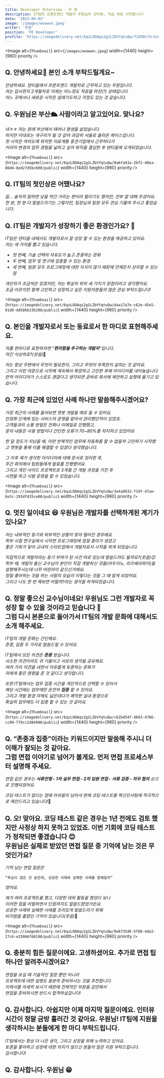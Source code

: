```yaml
---
title: Developer Interview - 우 원
description: IT팀의 프론트엔드 개발자 우원님의 인터뷰, 지금 바로 시작합니다!
date: '2023-04-03'
image: '/images/woowon.jpeg'
writer: '우원'
position: 'FE Developer'
profile: 'https://imagedelivery.net/6qzLODAqs2g1LZbVYqtuQw/f2d50c7d-b1cf-4ccd-b58c-e1f4f3648300/public'
---
```


<Image
alt={`Thumbnail`}
src={`/images/woowon.jpeg`}
width={1440}
height={960}
priority
/>

## Q. 안녕하세요👏 본인 소개 부탁드릴게요~

_안녕하세요. 덴티움에서 프론트엔드 개발자로 근무하고 있는 우원입니다.<br/>
저는 입사한지 2개월차로 이제는 어느정도 적응을 마친(?) 상태입니다.<br/>
어느 곳에서나 새로운 시작은 설레기도하고 걱정도 있는 것 같습니다._

## Q. 우원님은 부산🛳 사람이라고 알고있어요. 맞나요?

_네ㅎㅎ 저는 원래 부산에서 태어나 평생을 살았습니다.<br/> 
하지만 이대로는 개구리가 될 것 같아 과감히 서울로 올라온 케이스입니다.<br/> 
첫 시작은 여의도에 위치한 의료계통 중견기업에서 근무하다가<br/> 
커리어 변경과 업무 경험을 넓히고 싶어 퇴직을 결심한 후 덴티움에 오게되었습니다._

<Image
alt={`Thumbnail`}
src={`https://imagedelivery.net/6qzLODAqs2g1LZbVYqtuQw/0a6fa93a-2bf2-48ea-86d4-8ed27d5bc600/public`}
width={1440}
height={960}
priority
/>

## Q. IT팀의 첫인상은 어땠나요?

_음… 솔직히 말하면 낯을 약간 가리는 편이라 떨리기도 했지만, 전부 잘 대해 주셨어요.<br/> 
한 분, 한 분 다 말씀드리기는 그렇지만, 팀장님과 팀원 모두 관심 기울여 주시고 좋았습니다._

## Q. IT팀은 개발자가 성장하기 좋은 환경인가요? 🤔

_IT팀은 덴티움 내에서도 개발자로서 잘 성장 할 수 있는 환경을 제공하고 있어요.<br/> 
저는 세 가지를 뽑고 있습니다._

- _첫 번째, 기술 선택의 자유도가 높고 존중하는 문화_
- _두 번째, 업무 및 연구에 집중할 수 있는 환경_
- _세 번째, 팀원 모두 프로그래밍에 대한 지식이 많기 때문에 언제든지 상의할 수 있는 점_

_개인차가 조금씩은 있겠지만, 저는 확실히 위의 세 가지가 장점이라고 생각했어요.<br/> 
조금 이르지만 함께 고민하고 성장하고 싶은 지원자분들의 많은 관심 부탁드립니다!_

<Image
alt={`Thumbnail`}
src={`https://imagedelivery.net/6qzLODAqs2g1LZbVYqtuQw/daa17a7e-c62e-45e5-01d0-dd586b23b200/public`}
width={1440}
height={960}
priority
/>

## Q. 본인을 개발자로서 또는 동료로서 한 마디로 표현해주세요.

_저를 한마디로 표현하자면 "__편리함을 추구하는 개발자__"입니다.<br/> 
약간 식상하죠?(웃음)_🤣

_저는 항상 주변에서 무엇이 필요한지, 그리고 무엇이 부족한지 살피는 것 같아요.<br/> 
그리고 이런 의문으로 시작해 계속해서 확장하고 고민한 후에 아이디어를 내어놓습니다.<br/> 
만약 아이디어가 스스로도 괜찮다고 생각되면 곧바로 회사에 제안하고 실행에 옮기고 있습니다._

## Q. 가장 최근에 있었던 사례 하나만 말씀해주시겠어요?

_가장 최근의 사례를 들어보면 챗봇 개발을 예로 들 수 있어요.<br/> 
안정화 단계에 있는 서비스의 운영을 맡아서 관리했던적이 있었죠.<br/> 
고객들과의 소통 방법은 전화나 이메일로 진행했고,<br/> 
문의 내용은 사용 방법이나 간단한 오류가 70~80%를 차지하고 있었어요_

_한 달 정도가 지났을 때, 이런 반복적인 업무에 자동화를 할 수 없을까 고민하기 시작했고
챗봇을 통해 이를 해결할 수 있겠다 생각했습니다._

_그 이후 제가 생각한 아이디어에 대해 문서로 정리한 후,<br/> 
주간 회의에서 팀원들에게 발표를 진행했어요.<br/> 
그리고 개인 사이드 프로젝트로 3개월 간 개발 과정을 거친 후 <br/> 
시연을 하고 시범 운영을 할 수 있었습니다._

<Image
alt={`Thumbnail`}
src={`https://imagedelivery.net/6qzLODAqs2g1LZbVYqtuQw/3e4a8932-719f-47ae-6e3c-293df435ce00/public`}
width={1440}
height={960}
priority
/>

## Q. 멋진 일이네요 😆 우원님은 개발자를 선택하게된 계기가 있나요?

_저는 내부적인 동기와 외부적인 상황이 맞아 떨어진 경우에요.<br/> 
학부 시절 연구실에서 시작한 프로그래밍에 점점 흥미가 생겼고<br/> 
좋은 기회가 닿아 교내의 스타트업에서 개발자로서 시작을 하게 되었습니다._

_직접적으로 개발자라는 동기 부여가 된 사건 따로 있는데 말씀드려도 될까요?(웃음)😊<br/> 
학부 때, 개발자 출신 교수님이 본인이 직접 개발하신 것들(아두이노, 라즈베리파이)을
설명해주시는데 너무 어린아이 같으신거에요.<br/> 
정말 좋아하는 것을 하는 사람의 모습이 이렇다는 것을 그 때 알게 되었어요.<br/> 
그리고 나도 한 번 해보면 어떨까?라는 생각을 하게되었습니다._

## Q. 정말 좋으신 교수님이네요! 우원님도 그런 개발자로 꼭 성장 할 수 있을 것이라고 믿습니다 🫡 <br/> 그럼 다시 본론으로 돌아가서 IT팀의 개발 문화에 대해서도 소개 해주세요.

_IT팀의 개발 문화는 간단해요.<br/> 
존중, 집중 두 가지로 말씀드릴 수 있어요._

_IT팀에서 모든 의견은 __존중__ 받습니다.<br/> 
사소한 의견이라도 귀 기울이고 서로의 생각을 공유해요.<br/> 
여러 가지 의견을 내면서 자유롭게 토론하는 문화가<br/> 
저에게 좋은 영향을 준 것 같다고 생각합니다._

_또한 IT팀에서는 업무 집중 시간을 개인적으로 선택할 수 있어서<br/> 
해당 시간에는 업무에만 온전히 __집중__ 할 수 있어요.<br/> 
그리고 개발 환경 자체도 넓은데다가 쾌적한 실내 환경으로<br/> 
확실히 업무에도 더 집중 할 수 있는 것 같아요._

<Image
alt={`Thumbnail`}
src={`https://imagedelivery.net/6qzLODAqs2g1LZbVYqtuQw/c62bd54f-4603-4786-cc99-779cc2d84900/public`}
width={1440}
height={960}
priority
/>

## Q. “존중과 집중”이라는 키워드이지만 말씀해 주시니 더 이해가 잘되는 것 같아요. <br/> 그럼 면접 이야기로 넘어가 볼게요. 먼저 면접 프로세스부터 설명해 주세요.
_면접 같은 경우는 __서류전형 - 1차 실무 면접 - 2차 임원 면접 - 서류 검증 - 처우 협의__ 순으로 진행되었어요._

_코딩 테스트가 없다는 점에 아쉬움이 남아서 현재 코딩 테스트를 혁신인사팀에 적극적으로 제안드리고 있습니다!_🫡

## Q. 오! 맞아요. 코딩 테스트 같은 경우는 1년 전에도 검토 했지만 사정상 하지 못하고 있었죠. 이번 기회에 코딩 테스트가 정착되면 좋겠습니다 😊 <br/> 우원님은 실제로 받았던 면접 질문 중 기억에 남는 것은 무엇인가요?

_기억 남는 면접 질문은_
```
“욕심이 많은 것 같은데, 성공한 사례와 실패한 사례를 말해달라”
```
_였어요._

_제가 여러 프로젝트를 했고, 다양한 대외 활동을 했었다 보니<br/> 
이러한 점을 어필하면서 단점까지도 말씀드렸었거든요. <br/> 
성공한 사례와 실패한 사례를 조리있게 말씀드리기 위해 <br/> 
비지땀을 흘렸던 기억이 있습니다(웃음)_🤣

<Image
alt={`Thumbnail`}
src={`https://imagedelivery.net/6qzLODAqs2g1LZbVYqtuQw/9e6735d6-5f80-4de2-27c6-e25066768100/public`}
width={1440}
height={960}
priority
/>

## Q. 충분히 힘든 질문이에요. 고생하셨어요. 추가로 면접 팁 하나만 알려주시겠어요?

_면접을 보실 때 기술적인 질문 뿐만 아니라 <br/> 
프로젝트에 대한 설명도 충분히 준비하시는 것을 추천합니다. <br/> 
이력서를 자세히 보시기 때문에 전체적인 부분을 감안해서 <br/> 
면접을 준비하시면 반드시 합격하실겁니다!_

## Q. 감사합니다. 아쉽지만 이제 마지막 질문이에요. 인터뷰 시간이 정말 금방 흘러간 것 같아요. 우원님! IT팀에 지원을 생각하시는 분들에게 한 마디 부탁드립니다.

_IT팀에서는 항상 더 나은 생각, 그리고 성장을 위해 노력하고 있어요.<br/> 
토론을 좋아하고 성장에 대한 의지가 많으신 분들의 많은 지원 부탁드립니다.<br/> 
감사합니다!_

## Q. 감사합니다. 우원님 😁
